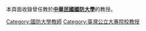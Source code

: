 {{Catnav|頁面分類|人物|教育人物|大學教師|中華民國大專院校教授}}
{{Catnav|頁面分類|人物|教育人物|大學教師|中華民國大專院校教授|台灣教育人物}}
{{Catmore|台灣大專院校}}

本頁面收錄曾任教於'''[[國防大學_(中華民國)|中華民國國防大學]]'''的教授。

[[Category:國防大學教師|Category:國防大學教師]]
[[Category:臺灣公立大專院校教授|Category:臺灣公立大專院校教授]]